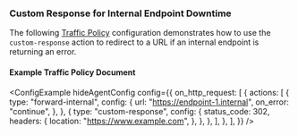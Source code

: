 
### Custom Response for Internal Endpoint Downtime

The following [Traffic Policy](/docs/traffic-policy/)
configuration demonstrates how to use the `custom-response` action to redirect to a URL if an internal endpoint is returning an error.

#### Example Traffic Policy Document

<ConfigExample
	hideAgentConfig
	config={{
		on_http_request: [
			{
				actions: [
					{
						type: "forward-internal",
						config: {
							url: "https://endpoint-1.internal",
							on_error: "continue",
						},
					},
					{
						type: "custom-response",
						config: {
							status_code: 302,
							headers: {
								location: "https://www.example.com",
							},
						},
					},
				],
			},
		],
	}}
/>
